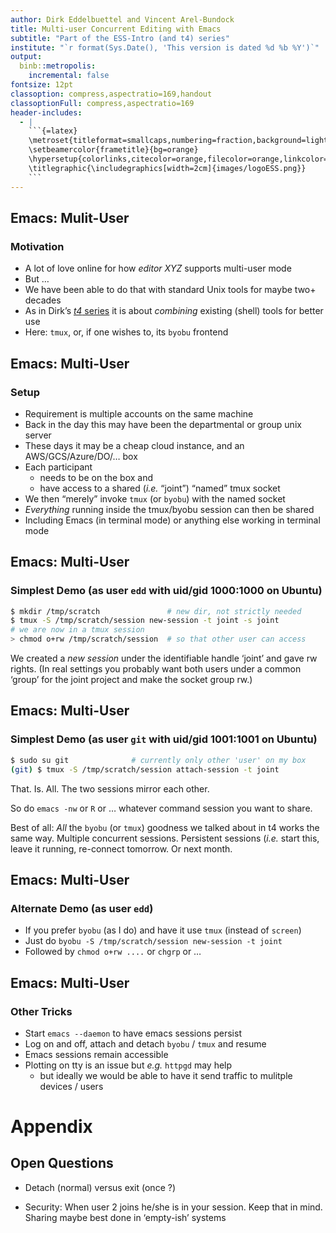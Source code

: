 ```yaml
---
author: Dirk Eddelbuettel and Vincent Arel-Bundock
title: Multi-user Concurrent Editing with Emacs
subtitle: "Part of the ESS-Intro (and t4) series"
institute: "`r format(Sys.Date(), 'This version is dated %d %b %Y')`"
output:
  binb::metropolis:
    incremental: false
fontsize: 12pt
classoption: compress,aspectratio=169,handout
classoptionFull: compress,aspectratio=169
header-includes:
  - |
    ```{=latex}
    \metroset{titleformat=smallcaps,numbering=fraction,background=light}
    \setbeamercolor{frametitle}{bg=orange}
    \hypersetup{colorlinks,citecolor=orange,filecolor=orange,linkcolor=orange,urlcolor=orange}
    \titlegraphic{\includegraphics[width=2cm]{images/logoESS.png}}
    ```
---
```



## Emacs: Mulit-User

### Motivation

- A lot of love online for how _editor XYZ_ supports multi-user mode
- But ...
- We have been able to do that with standard Unix tools for maybe two+
  decades
- As in Dirk's [_t4_ series](http://dirk.eddelbuettel.com/blog/code/t4/) it
  is about _combining_ existing (shell) tools for better use
- Here: `tmux`, or, if one wishes to, its `byobu` frontend

## Emacs: Multi-User

### Setup

- Requirement is multiple accounts on the same machine
- Back in the day this may have been the departmental or group unix server
- These days it may be a cheap cloud instance, and an AWS/GCS/Azure/DO/... box
- Each participant 
  - needs to be on the box and 
  - have access to a shared (_i.e._ "joint") "named" tmux socket
- We then "merely" invoke `tmux` (or `byobu`) with the named socket
- *Everything* running inside the tmux/byobu session can then be shared
- Including Emacs (in terminal mode)  or anything else working in terminal
  mode 

## Emacs: Multi-User

### Simplest Demo (as user `edd` with uid/gid 1000:1000 on Ubuntu)

```sh
$ mkdir /tmp/scratch               # new dir, not strictly needed
$ tmux -S /tmp/scratch/session new-session -t joint -s joint
# we are now in a tmux session
> chmod o+rw /tmp/scratch/session  # so that other user can access
```

\medskip

We created a _new session_ under the identifiable handle 'joint' and gave rw
rights. (In real settings you probably want both users under a common 'group'
for the joint project and make the socket group rw.)

## Emacs: Multi-User

### Simplest Demo (as user `git` with uid/gid 1001:1001 on Ubuntu)

```sh
$ sudo su git              # currently only other 'user' on my box
(git) $ tmux -S /tmp/scratch/session attach-session -t joint 
```

That. Is. All. The two sessions mirror each other.

So do `emacs -nw` or `R` or ... whatever command session you want to share.

Best of all: _All_ the `byobu` (or `tmux`) goodness we talked about in t4
works the same way. Multiple concurrent sessions. Persistent sessions (_i.e._
start this, leave it running, re-connect tomorrow. Or next month.


## Emacs: Multi-User

### Alternate Demo (as user `edd`)

- If you prefer `byobu` (as I do) and have it use `tmux` (instead of
  `screen`)
- Just do `byobu -S /tmp/scratch/session new-session -t joint` 
- Followed by `chmod o+rw ....` or `chgrp` or ...

## Emacs: Multi-User

### Other Tricks

- Start `emacs --daemon` to have emacs sessions persist
- Log on and off, attach and detach `byobu` / `tmux` and resume
- Emacs sessions remain accessible
- Plotting on tty is an issue but _e.g._ `httpgd` may help 
  - but ideally we would be able to have it send traffic to mulitple devices
    / users
    

# Appendix

## Open Questions

- Detach (normal) versus exit (once ?)

- Security:  When user 2 joins he/she is in your session. Keep that in mind.
Sharing maybe best done in 'empty-ish' systems

